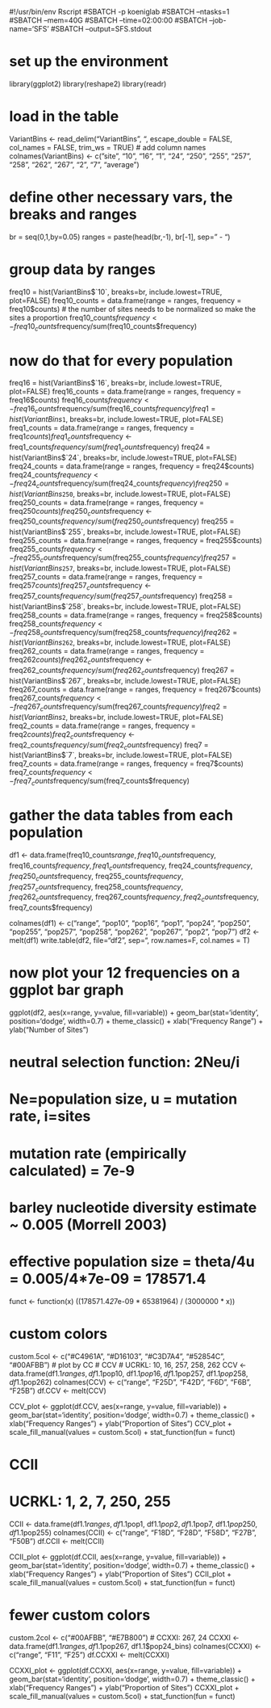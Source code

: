 #!/usr/bin/env Rscript
#SBATCH -p koeniglab
#SBATCH --ntasks=1
#SBATCH --mem=40G
#SBATCH --time=02:00:00
#SBATCH --job-name='SFS'
#SBATCH --output=SFS.stdout

# set up the environment
library(ggplot2)
library(reshape2)
library(readr)

# load in the table
VariantBins <- read_delim("VariantBins",  "\t", escape_double = FALSE, col_names = FALSE, trim_ws = TRUE)
# add column names
colnames(VariantBins) <- c("site", "10", "16", "1", "24", "250", "255", "257", "258", "262", "267", "2", "7", "average")

# define other necessary vars, the breaks and ranges
br = seq(0,1,by=0.05)
ranges = paste(head(br,-1), br[-1], sep=" - ")

# group data by ranges
freq10 = hist(VariantBins$`10`, breaks=br, include.lowest=TRUE, plot=FALSE)
freq10_counts = data.frame(range = ranges, frequency = freq10$counts)
# the number of sites needs to be normalized so make the sites a proportion
freq10_counts$frequency <- freq10_counts$frequency/sum(freq10_counts$frequency)

# now do that for every population
freq16 = hist(VariantBins$`16`, breaks=br, include.lowest=TRUE, plot=FALSE)
freq16_counts = data.frame(range = ranges, frequency = freq16$counts)
freq16_counts$frequency <- freq16_counts$frequency/sum(freq16_counts$frequency)
freq1 = hist(VariantBins$`1`, breaks=br, include.lowest=TRUE, plot=FALSE)
freq1_counts = data.frame(range = ranges, frequency = freq1$counts)
freq1_counts$frequency <- freq1_counts$frequency/sum(freq1_counts$frequency)
freq24 = hist(VariantBins$`24`, breaks=br, include.lowest=TRUE, plot=FALSE)
freq24_counts = data.frame(range = ranges, frequency = freq24$counts)
freq24_counts$frequency <- freq24_counts$frequency/sum(freq24_counts$frequency)
freq250 = hist(VariantBins$`250`, breaks=br, include.lowest=TRUE, plot=FALSE)
freq250_counts = data.frame(range = ranges, frequency = freq250$counts)
freq250_counts$frequency <- freq250_counts$frequency/sum(freq250_counts$frequency)
freq255 = hist(VariantBins$`255`, breaks=br, include.lowest=TRUE, plot=FALSE)
freq255_counts = data.frame(range = ranges, frequency = freq255$counts)
freq255_counts$frequency <- freq255_counts$frequency/sum(freq255_counts$frequency)
freq257 = hist(VariantBins$`257`, breaks=br, include.lowest=TRUE, plot=FALSE)
freq257_counts = data.frame(range = ranges, frequency = freq257$counts)
freq257_counts$frequency <- freq257_counts$frequency/sum(freq257_counts$frequency)
freq258 = hist(VariantBins$`258`, breaks=br, include.lowest=TRUE, plot=FALSE)
freq258_counts = data.frame(range = ranges, frequency = freq258$counts)
freq258_counts$frequency <- freq258_counts$frequency/sum(freq258_counts$frequency)
freq262 = hist(VariantBins$`262`, breaks=br, include.lowest=TRUE, plot=FALSE)
freq262_counts = data.frame(range = ranges, frequency = freq262$counts)
freq262_counts$frequency <- freq262_counts$frequency/sum(freq262_counts$frequency)
freq267 = hist(VariantBins$`267`, breaks=br, include.lowest=TRUE, plot=FALSE)
freq267_counts = data.frame(range = ranges, frequency = freq267$counts)
freq267_counts$frequency <- freq267_counts$frequency/sum(freq267_counts$frequency)
freq2 = hist(VariantBins$`2`, breaks=br, include.lowest=TRUE, plot=FALSE)
freq2_counts = data.frame(range = ranges, frequency = freq2$counts)
freq2_counts$frequency <- freq2_counts$frequency/sum(freq2_counts$frequency)
freq7 = hist(VariantBins$`7`, breaks=br, include.lowest=TRUE, plot=FALSE)
freq7_counts = data.frame(range = ranges, frequency = freq7$counts)
freq7_counts$frequency <- freq7_counts$frequency/sum(freq7_counts$frequency)

# gather the data tables from each population
df1 <- data.frame(freq10_counts$range, freq10_counts$frequency, freq16_counts$frequency, freq1_counts$frequency, freq24_counts$frequency, freq250_counts$frequency, freq255_counts$frequency, freq257_counts$frequency, freq258_counts$frequency, freq262_counts$frequency, freq267_counts$frequency, freq2_counts$frequency, freq7_counts$frequency)

colnames(df1) <- c("range", "pop10", "pop16", "pop1", "pop24", "pop250", "pop255", "pop257", "pop258", "pop262", "pop267", "pop2", "pop7")
df2 <- melt(df1)
write.table(df2, file="df2", sep="\t", row.names=F, col.names = T)



# now plot your 12 frequencies on a ggplot bar graph
ggplot(df2, aes(x=range, y=value, fill=variable)) + geom_bar(stat='identity', position='dodge', width=0.7) + theme_classic() + xlab("Frequency Range") + ylab("Number of Sites")


# neutral selection function: 2Neu/i
# Ne=population size, u = mutation rate, i=sites
# mutation rate (empirically calculated) = 7e-9
# barley nucleotide diversity estimate ~ 0.005 (Morrell 2003)
# effective population size = theta/4u = 0.005/4*7e-09 = 178571.4
funct <- function(x) ((178571.4*2*7e-09 * 65381964) / (3000000 * x))

# custom colors
custom.5col <- c("#C4961A", "#D16103", "#C3D7A4", "#52854C", "#00AFBB")
# plot by CC
# CCV
# UCRKL: 10, 16, 257, 258, 262
CCV <- data.frame(df1.1$ranges, df1.1$pop10, df1.1$pop16, df1.1$pop257, df1.1$pop258, df1.1$pop262)
colnames(CCV) <- c("range", "F25D", "F42D", "F6D", "F6B", "F25B")
df.CCV <- melt(CCV)

CCV_plot <- ggplot(df.CCV, aes(x=range, y=value, fill=variable)) + geom_bar(stat='identity', position='dodge', width=0.7) + theme_classic() + xlab("Frequency Ranges") + ylab("Proportion of Sites")
CCV_plot + scale_fill_manual(values = custom.5col) + stat_function(fun = funct)

# CCII
# UCRKL: 1, 2, 7, 250, 255
CCII <- data.frame(df1.1$ranges, df1.1$pop1, df1.1$pop2, df1.1$pop7, df1.1$pop250, df1.1$pop255)
colnames(CCII) <- c("range", "F18D", "F28D", "F58D", "F27B", "F50B")
df.CCII <- melt(CCII)

CCII_plot <- ggplot(df.CCII, aes(x=range, y=value, fill=variable)) + geom_bar(stat='identity', position='dodge', width=0.7) + theme_classic() + xlab("Frequency Ranges") + ylab("Proportion of Sites")
CCII_plot + scale_fill_manual(values = custom.5col) + stat_function(fun = funct)

# fewer custom colors
custom.2col <- c("#00AFBB", "#E7B800")
# CCXXI: 267, 24
CCXXI <- data.frame(df1.1$ranges, df1.1$pop267, df1.1$pop24_bins)
colnames(CCXXI) <- c("range", "F11", "F25")
df.CCXXI <- melt(CCXXI)

CCXXI_plot <- ggplot(df.CCXXI, aes(x=range, y=value, fill=variable)) + geom_bar(stat='identity', position='dodge', width=0.7) + theme_classic() + xlab("Frequency Ranges") + ylab("Proportion of Sites")
CCXXI_plot + scale_fill_manual(values = custom.5col) + stat_function(fun = funct)
